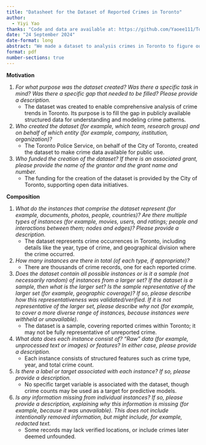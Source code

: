```yaml
---
title: "Datasheet for the Dataset of Reported Crimes in Toronto"
author: 
  - Yiyi Yao
thanks: "Code and data are available at: https://github.com/Yaoee111/Toronto-crimes."
date: "24 September 2024"
date-format: long
abstract: "We made a dataset to analysis crimes in Toronto to figure out a fitting model."
format: pdf
number-sections: true
---
```



**Motivation**

1. *For what purpose was the dataset created? Was there a specific task in mind? Was there a specific gap that needed to be filled? Please provide a description.*
    - The dataset was created to enable comprehensive analysis of crime trends in Toronto. Its purpose is to fill the gap in publicly available structured data for understanding and modeling crime patterns.
2. *Who created the dataset (for example, which team, research group) and on behalf of which entity (for example, company, institution, organization)?*
    - The Toronto Police Service, on behalf of the City of Toronto, created the dataset to make crime data available for public use.
3. *Who funded the creation of the dataset? If there is an associated grant, please provide the name of the grantor and the grant name and number.*
    - The funding for the creation of the dataset is provided by the City of Toronto, supporting open data initiatives.
    

**Composition**

1. *What do the instances that comprise the dataset represent (for example, documents, photos, people, countries)? Are there multiple types of instances (for example, movies, users, and ratings; people and interactions between them; nodes and edges)? Please provide a description.*
	- The dataset represents crime occurrences in Toronto, including details like the year, type of crime, and geographical division where the crime occurred.
2. *How many instances are there in total (of each type, if appropriate)?*
	- There are thousands of crime records, one for each reported crime.
3. *Does the dataset contain all possible instances or is it a sample (not necessarily random) of instances from a larger set? If the dataset is a sample, then what is the larger set? Is the sample representative of the larger set (for example, geographic coverage)? If so, please describe how this representativeness was validated/verified. If it is not representative of the larger set, please describe why not (for example, to cover a more diverse range of instances, because instances were withheld or unavailable).*
	- The dataset is a sample, covering reported crimes within Toronto; it may not be fully representative of unreported crime.
4. *What data does each instance consist of? "Raw" data (for example, unprocessed text or images) or features? In either case, please provide a description.*
	- Each instance consists of structured features such as crime type, year, and total crime count.
5. *Is there a label or target associated with each instance? If so, please provide a description.*
	- No specific target variable is associated with the dataset, though crime counts may be used as a target for predictive models.
6. *Is any information missing from individual instances? If so, please provide a description, explaining why this information is missing (for example, because it was unavailable). This does not include intentionally removed information, but might include, for example, redacted text.*
	- Some records may lack verified locations, or include crimes later deemed unfounded.


